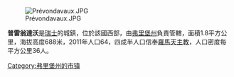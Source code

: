 [[Image:Prévondavaux.JPG|right]]

'''普雷翁達沃'''是[[瑞士|瑞士]]的城鎮，位於該國西部，由[[弗里堡州|弗里堡州]]負責管轄，面積1.8平方公里，海拔高度688米，2011年人口64，四成半人口信奉[[羅馬天主教|羅馬天主教]]，人口密度每平方公里36人。

{{Switzerland-geo-stub}}
[[Category:弗里堡州的市镇|Category:弗里堡州的市镇]]